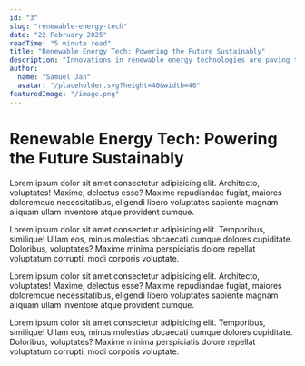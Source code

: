 ```yaml
---
id: "3"
slug: "renewable-energy-tech"
date: "22 February 2025"
readTime: "5 minute read"
title: "Renewable Energy Tech: Powering the Future Sustainably"
description: "Innovations in renewable energy technologies are paving the way for a cleaner planet."
author:
  name: "Samuel Jan"
  avatar: "/placeholder.svg?height=40&width=40"
featuredImage: "/image.png"
---
```


# Renewable Energy Tech: Powering the Future Sustainably

Lorem ipsum dolor sit amet consectetur adipisicing elit. Architecto, voluptates! Maxime, delectus esse? Maxime repudiandae fugiat, maiores doloremque necessitatibus, eligendi libero voluptates sapiente magnam aliquam ullam inventore atque provident cumque.

Lorem ipsum dolor sit amet consectetur adipisicing elit. Temporibus, similique! Ullam eos, minus molestias obcaecati cumque dolores cupiditate. Doloribus, voluptates? Maxime minima perspiciatis dolore repellat voluptatum corrupti, modi corporis voluptate.

Lorem ipsum dolor sit amet consectetur adipisicing elit. Architecto, voluptates! Maxime, delectus esse? Maxime repudiandae fugiat, maiores doloremque necessitatibus, eligendi libero voluptates sapiente magnam aliquam ullam inventore atque provident cumque.

Lorem ipsum dolor sit amet consectetur adipisicing elit. Temporibus, similique! Ullam eos, minus molestias obcaecati cumque dolores cupiditate. Doloribus, voluptates? Maxime minima perspiciatis dolore repellat voluptatum corrupti, modi corporis voluptate.